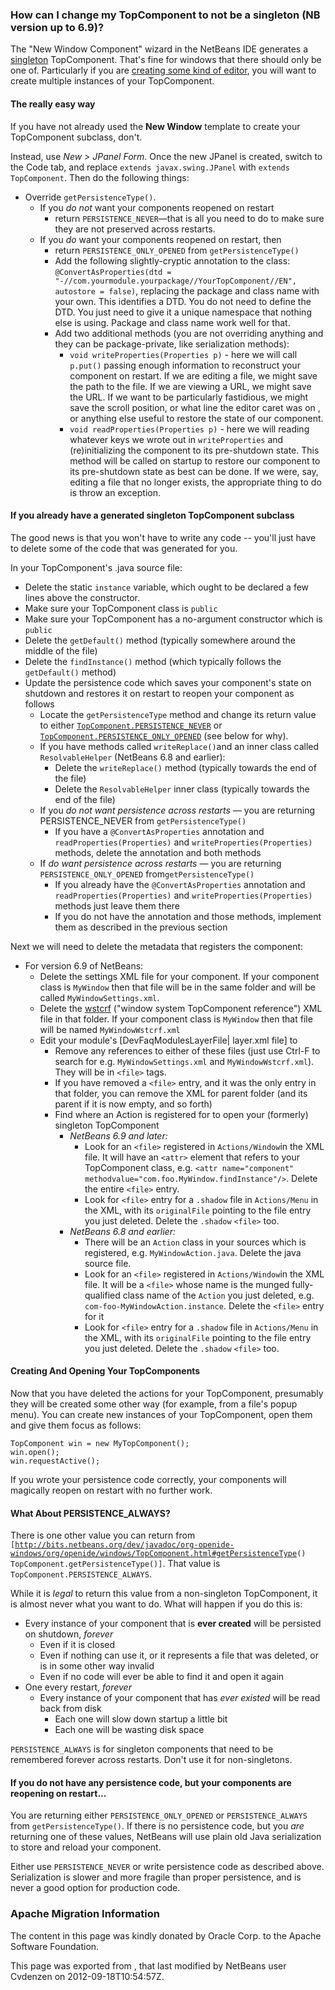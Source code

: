 <!--

    Licensed to the Apache Software Foundation (ASF) under one
    or more contributor license agreements.  See the NOTICE file
    distributed with this work for additional information
    regarding copyright ownership.  The ASF licenses this file
    to you under the Apache License, Version 2.0 (the
    "License"); you may not use this file except in compliance
    with the License.  You may obtain a copy of the License at

      http://www.apache.org/licenses/LICENSE-2.0

    Unless required by applicable law or agreed to in writing,
    software distributed under the License is distributed on an
    "AS IS" BASIS, WITHOUT WARRANTIES OR CONDITIONS OF ANY
    KIND, either express or implied.  See the License for the
    specific language governing permissions and limitations
    under the License.

-->

===How can I change my TopComponent to not be a singleton (NB version up to 6.9)?===
The "New Window Component" wizard in the NetBeans IDE generates a [http://en.wikipedia.org/wiki/Singleton_pattern singleton] TopComponent.  That's fine for windows that there should only be one of.  Particularly if you are [[DevFaqEditorTopComponent|creating some kind of editor]], you will want to create multiple instances of your TopComponent.
====The really easy way====
If you have not already used the '''New Window''' template to create your TopComponent subclass, don't.

Instead, use ''New &gt; JPanel Form''.  Once the new JPanel is created, switch to the Code tab, and replace <tt>extends javax.swing.JPanel</tt> with <tt>extends TopComponent</tt>.  Then do the following things:
* Override <tt>getPersistenceType()</tt>.  
** If you ''do not'' want your components reopened on restart
***return <tt>PERSISTENCE_NEVER</tt>&mdash;that is all you need to do to make sure they are not preserved across restarts.
** If you ''do'' want your components reopened on restart, then
*** return <tt>PERSISTENCE_ONLY_OPENED</tt> from <tt>getPersistenceType()</tt>
*** Add the following slightly-cryptic annotation to the class: <tt>@ConvertAsProperties(dtd = "-//com.yourmodule.yourpackage//YourTopComponent//EN", autostore = false)</tt>, replacing the package and class name with your own.  This identifies a DTD.  You do not need to define the DTD.  You just need to give it a unique namespace that nothing else is using.  Package and class name work well for that.
*** Add two additional methods (you are not overriding anything and they can be package-private, like serialization methods):
**** <tt>void writeProperties(Properties p)</tt> - here we will call <tt>p.put()</tt> passing enough information to reconstruct your component on restart.  If we are editing a file, we might save the path to the file.  If we are viewing a URL, we might save the URL.  If we want to be particularly fastidious, we might save the scroll position, or what line the editor caret was on , or anything else useful to restore the state of our component.
**** <tt>void readProperties(Properties p)</tt> - here we will reading whatever keys we wrote out in <tt>writeProperties</tt> and (re)initializing the component to its pre-shutdown state.  This method will be called on startup to restore our component to its pre-shutdown state as best can be done.  If we were, say, editing a file that no longer exists, the appropriate thing to do is throw an exception.  

====If you already have a generated singleton TopComponent subclass====
The good news is that you won't have to write any code -- you'll just have to delete some of the code that was generated for you.

In your TopComponent's .java source file:
* Delete the static <tt>instance</tt> variable, which ought to be declared a few lines above the constructor.
* Make sure your TopComponent class is <tt>public</tt>
* Make sure your TopComponent has a no-argument constructor which is <tt>public</tt>
* Delete the <tt>getDefault()</tt> method (typically somewhere around the middle of the file)
* Delete the <tt>findInstance()</tt> method (which typically follows the <tt>getDefault()</tt> method)
* Update the persistence code which saves your component's state on shutdown and restores it on restart to reopen your component as follows
** Locate the <tt>getPersistenceType</tt> method and change its return value to either <tt>[http://bits.netbeans.org/dev/javadoc/org-openide-windows/org/openide/windows/TopComponent.html#PERSISTENCE_NEVER TopComponent.PERSISTENCE_NEVER]</tt> or <tt>[http://bits.netbeans.org/dev/javadoc/org-openide-windows/org/openide/windows/TopComponent.html#PERSISTENCE_ONLY_OPENED TopComponent.PERSISTENCE_ONLY_OPENED]</tt> (see below for why).
** If you have methods called <tt>writeReplace()</tt>and an inner class called <tt>ResolvableHelper</tt> (NetBeans 6.8 and earlier):
*** Delete the <tt>writeReplace()</tt> method (typically towards the end of the file)
*** Delete the <tt>ResolvableHelper</tt> inner class (typically towards the end of the file)
** If you ''do not want persistence across restarts'' &mdash; you are returning PERSISTENCE_NEVER from <tt>getPersistenceType()</tt>
*** If you have a <tt>@ConvertAsProperties</tt> annotation and <tt>readProperties(Properties)</tt> and <tt>writeProperties(Properties)</tt> methods, delete the annotation and both methods
** If ''do want persistence across restarts'' &mdash; you are returning <tt>PERSISTENCE_ONLY_OPENED</tt> from<tt>getPersistenceType()</tt>
*** If you already have the <tt>@ConvertAsProperties</tt> annotation and <tt>readProperties(Properties)</tt> and <tt>writeProperties(Properties)</tt> methods just leave them there
*** If you do not have the annotation and those methods, implement them as described in the previous section

Next we will need to delete the metadata that registers the component:
* For version 6.9 of NetBeans:
** Delete the settings XML file for your component.  If your component class is <tt>MyWindow</tt> then that file will be in the same folder and will be called <tt>MyWindowSettings.xml</tt>.
** Delete the [[DevFaqWindowsWstcrefAndFriends| wstcrf]] (&quot;window system TopComponent reference&quot;) XML file in that folder.  If your component class is <tt>MyWindow</tt> then that file will be named <tt>MyWindowWstcrf.xml</tt>
** Edit your module's [DevFaqModulesLayerFile| layer.xml file] to 
*** Remove any references to either of these files (just use Ctrl-F to search for e.g. <tt>MyWindowSettings.xml</tt> and <tt>MyWindowWstcrf.xml</tt>).  They will be in <tt>&lt;file&gt;</tt> tags.
*** If you have removed a <tt>&lt;file&gt;</tt> entry, and it was the only entry in that folder, you can remove the XML for parent folder (and its parent if it is now empty, and so forth)
*** Find where an Action is registered for to open your (formerly) singleton TopComponent
**** ''NetBeans 6.9 and later:''  
***** Look for an <tt>&lt;file&gt;</tt> registered in <tt>Actions/Window</tt>in the XML file.  It will have an <tt>&lt;attr&gt;</tt> element that refers to your TopComponent class, e.g. <tt>&lt;attr name=&quot;component&quot; methodvalue=&quot;com.foo.MyWindow.findInstance&quot;/&gt;</tt>.  Delete the entire <tt>&lt;file&gt;</tt> entry.
***** Look for <tt>&lt;file&gt;</tt> entry for a <tt>.shadow</tt> file in <tt>Actions/Menu</tt> in the XML, with its <tt>originalFile</tt> pointing to the file entry you just deleted.  Delete the <tt>.shadow</tt> <tt>&lt;file&gt;</tt> too.
**** ''NetBeans 6.8 and earlier:''  
***** There will be an <tt>Action</tt> class in your sources which is registered, e.g. <tt>MyWindowAction.java</tt>.  Delete the java source file.
***** Look for an <tt>&lt;file&gt;</tt> registered in <tt>Actions/Window</tt>in the XML file.  It will be a <tt>&lt;file&gt;</tt> whose name is the munged fully-qualified class name of the <tt>Action</tt> you just deleted, e.g. <tt>com-foo-MyWindowAction.instance</tt>.  Delete the <tt>&lt;file&gt;</tt> entry for it
***** Look for <tt>&lt;file&gt;</tt> entry for a <tt>.shadow</tt> file in <tt>Actions/Menu</tt> in the XML, with its <tt>originalFile</tt> pointing to the file entry you just deleted.  Delete the <tt>.shadow</tt> <tt>&lt;file&gt;</tt> too.

====Creating And Opening Your TopComponents====

Now that you have deleted the actions for your TopComponent, presumably they will be created some other way (for example, from a file's popup menu).  You can create new instances of your TopComponent, open them and give them focus as follows:
 TopComponent win = new MyTopComponent();
 win.open();
 win.requestActive(); 
If you wrote your persistence code correctly, your components will magically reopen on restart with no further work.

====What About PERSISTENCE_ALWAYS?====
There is one other value you can return from <tt>[http://bits.netbeans.org/dev/javadoc/org-openide-windows/org/openide/windows/TopComponent.html#getPersistenceType() TopComponent.getPersistenceType()]</tt>.  That value is <tt>TopComponent.PERSISTENCE_ALWAYS</tt>.

While it is ''legal'' to return this value from a non-singleton TopComponent, it is almost never what you want to do.  What will happen if you do this is:
* Every instance of your component that is '''ever created''' will be persisted on shutdown, ''forever''
** Even if it is closed
** Even if nothing can use it, or it represents a file that was deleted, or is in some other way invalid
** Even if no code will ever be able to find it and open it again
* One every restart, ''forever''
** Every instance of your component that has ''ever existed'' will be read back from disk
*** Each one will slow down startup a little bit
*** Each one will be wasting disk space

<tt>PERSISTENCE_ALWAYS</tt> is for singleton components that need to be remembered forever across restarts. Don't use it for non-singletons.
====If you do not have any persistence code, but your components are reopening on restart...====
You are returning either <tt>PERSISTENCE_ONLY_OPENED</tt> or <tt>PERSISTENCE_ALWAYS</tt> from <tt>getPersistenceType()</tt>.  If there is no persistence code, but you ''are'' returning one of these values, NetBeans will use plain old Java serialization to store and reload your component.

Either use <tt>PERSISTENCE_NEVER</tt> or write persistence code as described above.  Serialization is slower and more fragile than proper persistence, and is never a good option for production code.

===Apache Migration Information===

The content in this page was kindly donated by Oracle Corp. to the
Apache Software Foundation.

This page was exported from , 
that last modified by NetBeans user Cvdenzen 
on 2012-09-18T10:54:57Z.

